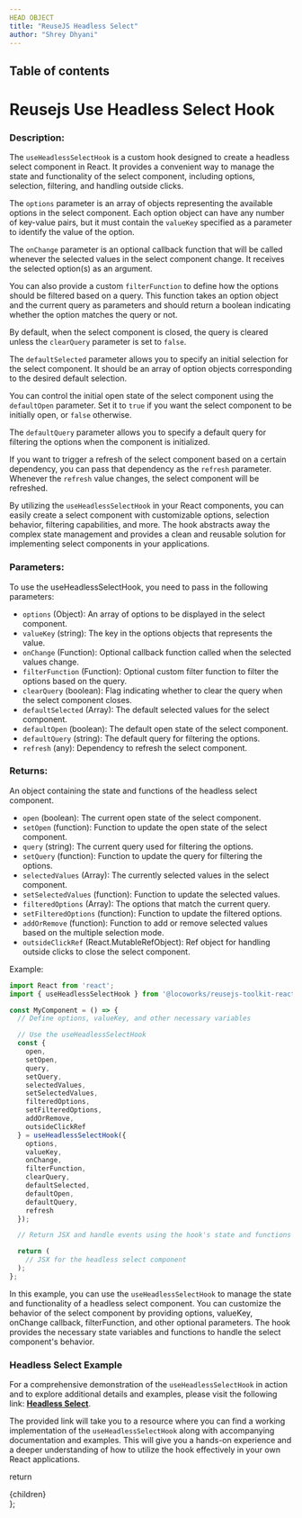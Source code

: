 ```yaml
---
HEAD OBJECT
title: "ReuseJS Headless Select"
author: "Shrey Dhyani"
---
```



## Table of contents

# Reusejs Use Headless Select Hook

### Description:

The `useHeadlessSelectHook` is a custom hook designed to create a headless select component in React. It provides a convenient way to manage the state and functionality of the select component, including options, selection, filtering, and handling outside clicks.

The `options` parameter is an array of objects representing the available options in the select component. Each option object can have any number of key-value pairs, but it must contain the `valueKey` specified as a parameter to identify the value of the option.

The `onChange` parameter is an optional callback function that will be called whenever the selected values in the select component change. It receives the selected option(s) as an argument.

You can also provide a custom `filterFunction` to define how the options should be filtered based on a query. This function takes an option object and the current query as parameters and should return a boolean indicating whether the option matches the query or not.

By default, when the select component is closed, the query is cleared unless the `clearQuery` parameter is set to `false`.

The `defaultSelected` parameter allows you to specify an initial selection for the select component. It should be an array of option objects corresponding to the desired default selection.

You can control the initial open state of the select component using the `defaultOpen` parameter. Set it to `true` if you want the select component to be initially open, or `false` otherwise.

The `defaultQuery` parameter allows you to specify a default query for filtering the options when the component is initialized.

If you want to trigger a refresh of the select component based on a certain dependency, you can pass that dependency as the `refresh` parameter. Whenever the `refresh` value changes, the select component will be refreshed.

By utilizing the `useHeadlessSelectHook` in your React components, you can easily create a  select component with customizable options, selection behavior, filtering capabilities, and more. The hook abstracts away the complex state management and provides a clean and reusable solution for implementing select components in your applications.

### Parameters:

To use the useHeadlessSelectHook, you need to pass in the following parameters:
- `options` (Object): An array of options to be displayed in the select component.
- `valueKey` (string): The key in the options objects that represents the value.
- `onChange` (Function): Optional callback function called when the selected values change.
- `filterFunction` (Function): Optional custom filter function to filter the options based on the query.
- `clearQuery` (boolean): Flag indicating whether to clear the query when the select component closes.
- `defaultSelected` (Array): The default selected values for the select component.
- `defaultOpen` (boolean): The default open state of the select component.
- `defaultQuery` (string): The default query for filtering the options.
- `refresh` (any): Dependency to refresh the select component.

### Returns:

An object containing the state and functions of the headless select component.

- `open` (boolean): The current open state of the select component.
- `setOpen` (function): Function to update the open state of the select component.
- `query` (string): The current query used for filtering the options.
- `setQuery` (function): Function to update the query for filtering the options.
- `selectedValues` (Array): The currently selected values in the select component.
- `setSelectedValues` (function): Function to update the selected values.
- `filteredOptions` (Array): The options that match the current query.
- `setFilteredOptions` (function): Function to update the filtered options.
- `addOrRemove` (function): Function to add or remove selected values based on the multiple selection mode.
- `outsideClickRef` (React.MutableRefObject): Ref object for handling outside clicks to close the select component.

Example:

```jsx
import React from 'react';
import { useHeadlessSelectHook } from '@locoworks/reusejs-toolkit-react-hook';

const MyComponent = () => {
  // Define options, valueKey, and other necessary variables

  // Use the useHeadlessSelectHook
  const {
    open,
    setOpen,
    query,
    setQuery,
    selectedValues,
    setSelectedValues,
    filteredOptions,
    setFilteredOptions,
    addOrRemove,
    outsideClickRef
  } = useHeadlessSelectHook({
    options,
    valueKey,
    onChange,
    filterFunction,
    clearQuery,
    defaultSelected,
    defaultOpen,
    defaultQuery,
    refresh
  });

  // Return JSX and handle events using the hook's state and functions

  return (
    // JSX for the headless select component
  );
};
```

In this example, you can use the `useHeadlessSelectHook` to manage the state and functionality of a headless select component. You can customize the behavior of the select component by providing options, valueKey, onChange callback, filterFunction, and other optional parameters. The hook provides the necessary state variables and functions to handle the select component's behavior.

### Headless Select Example
For a comprehensive demonstration of the `useHeadlessSelectHook` in action and to explore additional details and examples, please visit the following link: [**Headless Select**](https://locoworks.org/reusejs-react/select-dropdown#usage). 

The provided link will take you to a resource where you can find a working implementation of the `useHeadlessSelectHook` along with accompanying documentation and examples. This will give you a hands-on experience and a deeper understanding of how to utilize the hook effectively in your own React applications.

  return <SiteWrapper toc={toc}><div className="prose max-w-full mx-4 pb-10" >{children}</div></SiteWrapper>
};
